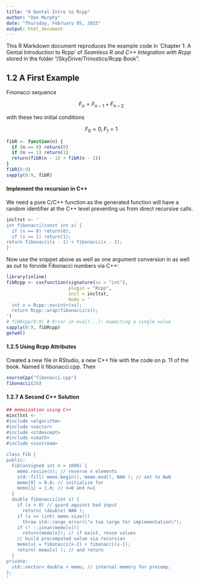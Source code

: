 ```yaml
---
title: "A Gental Intro to Rcpp"
author: "Dan Murphy"
date: "Thursday, February 05, 2015"
output: html_document
---
```


This R Markdown document reproduces the example code in 
'Chapter 1: A Gental Introduction to Rcpp' of
*Seamless R and C++ Integration with Rcpp*
stored in the folder
"/SkyDrive/Trinostics/Rcpp Book".

## 1.2 A First Example

Finonacci sequence 

$$ 
F_n = F_{n-1} + F_{n-2} 
$$

with these two initial conditions

$$ 
F_0 = 0, F_1 = 1 
$$

```r
fibR <- function(n) {
  if (n == 0) return(0)
  if (n == 1) return(1)
  return(fibR(n - 1) + fibR(n - 2))
}
fibR(0:9)
sapply(0:9, fibR)
```

#### Implement the recursion in C++

We need a pure C/C++ function as the generated function 
will have a random identifier at the C++ level 
preventing us from direct recursive calls.

```r
incltxt <- '
int fibonacci(const int x) {
  if (x == 0) return(0);
  if (x == 1) return(1);
return fibonacci(x - 1) + fibonacci(x - 2);
}'
```

Now use the snippet above as well as one argument conversion
in as well as out to forvide Fibonacci numbers via C++:

```r
library(inline)
fibRcpp <- cxxfunction(signature(xs = "int"),
                       plugin = "Rcpp",
                       incl = incltxt,
                       body = '
  int x = Rcpp::as<int>(xs);
  return Rcpp::wrap(fibonacci(x));
')
# fibRcpp(0:9) # Error in eval(...): expecting a single value
sapply(0:9, fibRcpp)
getwd()
```

#### 1.2.5 Using Rcpp Attributes

Created a new file in RStudio, a new C++ file with the code on p. 11
of the book. 
Named it fibonacci.cpp.
Then

```r
sourceCpp("fibonacci.cpp")
fibonacci(20)
```

#### 1.2.7 A Second C++ Solution

```r
## memoization using C++
mincltxt <- '
#include <algorithm>
#include <vector>
#include <stdexcept>
#include <cmath>
#include <iostream>

class Fib {
public:
  Fib(unsigned int n = 1000) {
    memo.resize(n); // reserve n elements
    std::fill( memo.begin(), memo.end(), NAN ); // set to NaN
    memo[0] = 0.0; // initialize for
    memo[1] = 1.0; // n=0 and n=1
  }
  double fibonacci(int x) {
    if (x < 0) // guard against bad input
      return( (double) NAN );
    if (x >= (int) memo.size())
      throw std::range_error(\"x too large for implementation\");
    if (! ::isnan(memo[x]))
      return(memo[x]); // if exist, reuse values
    // build precomputed value via recursion
    memo[x] = fibonacci(x-2) + fibonacci(x-1);
    return( memo[x] ); // and return
  }
private:
  std::vector< double > memo; // internal memory for precomp.
};
'
```